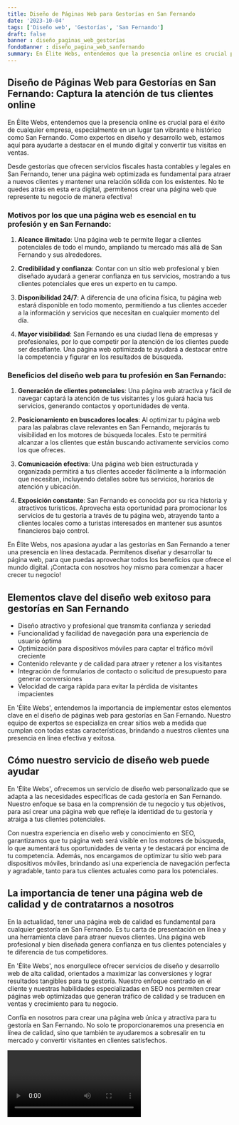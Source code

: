 ```yaml
---
title: Diseño de Páginas Web para Gestorías en San Fernando
date: '2023-10-04'
tags: ['Diseño web', 'Gestorías', 'San Fernando']
draft: false
banner : diseño_paginas_web_gestorías
fondoBanner : diseño_pagina_web_sanfernando
summary: En Élite Webs, entendemos que la presencia online es crucial para el éxito de cualquier empresa, especialmente en un lugar tan vibrante e histórico como San Fernando. Como expertos en diseño y desarrollo web, estamos aquí para ayudarte a destacar en el mundo digital y convertir tus visitas en ventas.
---
```


## Diseño de Páginas Web para Gestorías en San Fernando: Captura la atención de tus clientes online

En Élite Webs, entendemos que la presencia online es crucial para el éxito de cualquier empresa, especialmente en un lugar tan vibrante e histórico como San Fernando. Como expertos en diseño y desarrollo web, estamos aquí para ayudarte a destacar en el mundo digital y convertir tus visitas en ventas.

Desde gestorías que ofrecen servicios fiscales hasta contables y legales en San Fernando, tener una página web optimizada es fundamental para atraer a nuevos clientes y mantener una relación sólida con los existentes. No te quedes atrás en esta era digital, ¡permítenos crear una página web que represente tu negocio de manera efectiva!

### Motivos por los que una página web es esencial en tu profesión y en San Fernando:

1. **Alcance ilimitado**: Una página web te permite llegar a clientes potenciales de todo el mundo, ampliando tu mercado más allá de San Fernando y sus alrededores.

2. **Credibilidad y confianza**: Contar con un sitio web profesional y bien diseñado ayudará a generar confianza en tus servicios, mostrando a tus clientes potenciales que eres un experto en tu campo.

3. **Disponibilidad 24/7**: A diferencia de una oficina física, tu página web estará disponible en todo momento, permitiendo a tus clientes acceder a la información y servicios que necesitan en cualquier momento del día.

4. **Mayor visibilidad**: San Fernando es una ciudad llena de empresas y profesionales, por lo que competir por la atención de los clientes puede ser desafiante. Una página web optimizada te ayudará a destacar entre la competencia y figurar en los resultados de búsqueda.

### Beneficios del diseño web para tu profesión en San Fernando:

1. **Generación de clientes potenciales**: Una página web atractiva y fácil de navegar captará la atención de tus visitantes y los guiará hacia tus servicios, generando contactos y oportunidades de venta.

2. **Posicionamiento en buscadores locales**: Al optimizar tu página web para las palabras clave relevantes en San Fernando, mejorarás tu visibilidad en los motores de búsqueda locales. Esto te permitirá alcanzar a los clientes que están buscando activamente servicios como los que ofreces.

3. **Comunicación efectiva**: Una página web bien estructurada y organizada permitirá a tus clientes acceder fácilmente a la información que necesitan, incluyendo detalles sobre tus servicios, horarios de atención y ubicación.

4. **Exposición constante**: San Fernando es conocida por su rica historia y atractivos turísticos. Aprovecha esta oportunidad para promocionar los servicios de tu gestoría a través de tu página web, atrayendo tanto a clientes locales como a turistas interesados en mantener sus asuntos financieros bajo control.

En Élite Webs, nos apasiona ayudar a las gestorías en San Fernando a tener una presencia en línea destacada. Permítenos diseñar y desarrollar tu página web, para que puedas aprovechar todos los beneficios que ofrece el mundo digital. ¡Contacta con nosotros hoy mismo para comenzar a hacer crecer tu negocio!

<GifSeo />

<Cta />

## Elementos clave del diseño web exitoso para gestorías en San Fernando

- Diseño atractivo y profesional que transmita confianza y seriedad
- Funcionalidad y facilidad de navegación para una experiencia de usuario óptima
- Optimización para dispositivos móviles para captar el tráfico móvil creciente
- Contenido relevante y de calidad para atraer y retener a los visitantes
- Integración de formularios de contacto o solicitud de presupuesto para generar conversiones
- Velocidad de carga rápida para evitar la pérdida de visitantes impacientes

En 'Élite Webs', entendemos la importancia de implementar estos elementos clave en el diseño de páginas web para gestorías en San Fernando. Nuestro equipo de expertos se especializa en crear sitios web a medida que cumplan con todas estas características, brindando a nuestros clientes una presencia en línea efectiva y exitosa.

## Cómo nuestro servicio de diseño web puede ayudar

En 'Élite Webs', ofrecemos un servicio de diseño web personalizado que se adapta a las necesidades específicas de cada gestoría en San Fernando. Nuestro enfoque se basa en la comprensión de tu negocio y tus objetivos, para así crear una página web que refleje la identidad de tu gestoría y atraiga a tus clientes potenciales.

Con nuestra experiencia en diseño web y conocimiento en SEO, garantizamos que tu página web será visible en los motores de búsqueda, lo que aumentará tus oportunidades de venta y te destacará por encima de tu competencia. Además, nos encargamos de optimizar tu sitio web para dispositivos móviles, brindando así una experiencia de navegación perfecta y agradable, tanto para tus clientes actuales como para los potenciales.

## La importancia de tener una página web de calidad y de contratarnos a nosotros

En la actualidad, tener una página web de calidad es fundamental para cualquier gestoría en San Fernando. Es tu carta de presentación en línea y una herramienta clave para atraer nuevos clientes. Una página web profesional y bien diseñada genera confianza en tus clientes potenciales y te diferencia de tus competidores.

En 'Élite Webs', nos enorgullece ofrecer servicios de diseño y desarrollo web de alta calidad, orientados a maximizar las conversiones y lograr resultados tangibles para tu gestoría. Nuestro enfoque centrado en el cliente y nuestras habilidades especializadas en SEO nos permiten crear páginas web optimizadas que generan tráfico de calidad y se traducen en ventas y crecimiento para tu negocio.

Confía en nosotros para crear una página web única y atractiva para tu gestoría en San Fernando. No solo te proporcionaremos una presencia en línea de calidad, sino que también te ayudaremos a sobresalir en tu mercado y convertir visitantes en clientes satisfechos.

<Video />

<CtaBot job='Gestorías' city='San Fernando'/>

<Gmaps query='San Fernando+españa+maps' />